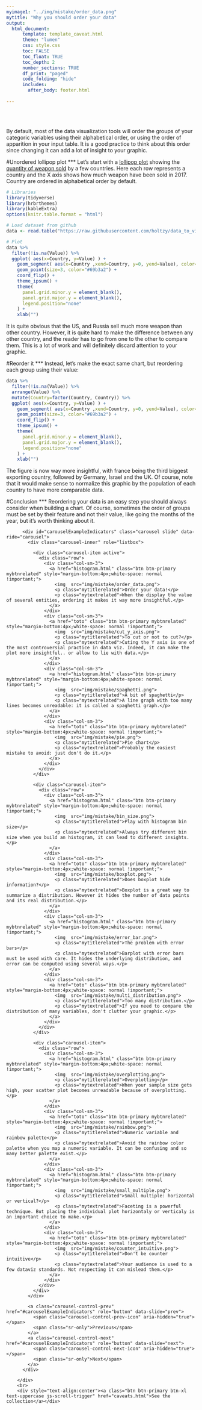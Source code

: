 ```yaml
---
myimage1: "../img/mistake/order_data.png"
mytitle: "Why you should order your data"
output:
  html_document:
      template: template_caveat.html
      theme: "lumen"
      css: style.css
      toc: FALSE
      toc_float: TRUE
      toc_depth: 2
      number_sections: TRUE
      df_print: "paged"
      code_folding: "hide"
      includes: 
        after_body: footer.html
 
---
```


<br><br>
<div class="mycontent">


By default, most of the data visualization tools will order the groups of your categoric variables using their alphabetical order, or using the order of apparition in your input table. It is a good practice to think about this order since changing it can add a lot of insight to your graphic.


#Unordered lollipop plot
***
Let's start with a [lollipop plot]() showing the [quantity of weapon sold](https://www.data-to-viz.com/story/7_OneNumOneCat.html) by a few countries. Here each row represents a country and the X axis shows how much weapon have been sold in 2017. Country are ordered in alphabetical order by default.

```r
# Libraries
library(tidyverse)
library(hrbrthemes)
library(kableExtra)
options(knitr.table.format = "html")

# Load dataset from github
data <- read.table("https://raw.githubusercontent.com/holtzy/data_to_viz/master/Example_dataset/7_OneCatOneNum.csv", header=TRUE, sep=",")

# Plot 
data %>%
  filter(!is.na(Value)) %>%
  ggplot( aes(x=Country, y=Value) ) +
    geom_segment( aes(x=Country ,xend=Country, y=0, yend=Value), color="grey") +
    geom_point(size=3, color="#69b3a2") +
    coord_flip() +
    theme_ipsum() +
    theme(
      panel.grid.minor.y = element_blank(),
      panel.grid.major.y = element_blank(),
      legend.position="none"
    ) +
    xlab("")
```

It is quite obvious that the US, and Russia sell much more weapon than other country. However, it is quite hard to make the difference between any other country, and the reader has to go from one to the other to compare them. This is a lot of work and will definitely discard attention to your graphic.


#Reorder it
***
Instead, let's make the exact same chart, but reordering each group using their value:
```r
data %>%
  filter(!is.na(Value)) %>%
  arrange(Value) %>%
  mutate(Country=factor(Country, Country)) %>%
  ggplot( aes(x=Country, y=Value) ) +
    geom_segment( aes(x=Country ,xend=Country, y=0, yend=Value), color="grey") +
    geom_point(size=3, color="#69b3a2") +
    coord_flip() +
    theme_ipsum() +
    theme(
      panel.grid.minor.y = element_blank(),
      panel.grid.major.y = element_blank(),
      legend.position="none"
    ) +
    xlab("")
``` 
    
The figure is now way more insightful, with france being the third biggest exporting country, followed by Germany, Israel and the UK. Of course, note that it would make sense to normalize this graphic by the population of each country to have more comparable data.


#Conclusion
***
Reordering your data is an easy step you should always consider when building a chart. Of course, sometimes the order of groups must be set by their feature and not their value, like going the months of the year, but it's worth thinking about it.




<div class="row">
          <div id="carouselExampleIndicators" class="carousel slide" data-ride="carousel">
            <div class="carousel-inner" role="listbox">

              <div class="carousel-item active">
                <div class="row">
                  <div class="col-sm-3">
                    <a href="histogram.html" class="btn btn-primary mybtnrelated" style="margin-bottom:4px;white-space: normal !important;">
                      <img  src="img/mistake/order_data.png">
                      <p class="mytitlerelated">Order your data!</p>
                      <p class="mytextrelated">When the display the value of several entities, ordering it makes it way more insightful.</p>
                    </a>
                  </div>
                  <div class="col-sm-3">
                    <a href="toto" class="btn btn-primary mybtnrelated" style="margin-bottom:4px;white-space: normal !important;">
                      <img  src="img/mistake/cut_y_axis.png">
                      <p class="mytitlerelated">To cut or not to cut?</p>
                      <p class="mytextrelated">Cuting the Y axis is one of the most controversial practice in data viz. Indeed, it can make the plot more insightful.. or allow to lie with data.</p>
                    </a>
                  </div>
                  <div class="col-sm-3">
                    <a href="histogram.html" class="btn btn-primary mybtnrelated" style="margin-bottom:4px;white-space: normal !important;">
                      <img  src="img/mistake/spaghetti.png">
                      <p class="mytitlerelated">A bit of spaghetti</p>
                      <p class="mytextrelated">A line graph with too many lines becomes unreadable: it is called a spaghetti graph.</p>
                    </a>
                  </div>
                  <div class="col-sm-3">
                    <a href="toto" class="btn btn-primary mybtnrelated" style="margin-bottom:4px;white-space: normal !important;">
                      <img  src="img/mistake/pie.png">
                      <p class="mytitlerelated">Pie chart</p>
                      <p class="mytextrelated">Probably the easiest mistake to avoid: just don't do it.</p>
                    </a>
                  </div>
                </div>
              </div>

              <div class="carousel-item">
                <div class="row">
                  <div class="col-sm-3">
                    <a href="histogram.html" class="btn btn-primary mybtnrelated" style="margin-bottom:4px;white-space: normal !important;">
                      <img  src="img/mistake/bin_size.png">
                      <p class="mytitlerelated">Play with histogram bin size</p>
                      <p class="mytextrelated">Always try different bin size when you build an histogram, it can lead to different insights.</p>
                    </a>
                  </div>
                  <div class="col-sm-3">
                    <a href="toto" class="btn btn-primary mybtnrelated" style="margin-bottom:4px;white-space: normal !important;">
                      <img  src="img/mistake/boxplot.png">
                      <p class="mytitlerelated">Does boxplot hide information?</p>
                      <p class="mytextrelated">Boxplot is a great way to summarize a distribution. However it hides the number of data points and its real distribution.</p>
                    </a>
                  </div>
                  <div class="col-sm-3">
                    <a href="histogram.html" class="btn btn-primary mybtnrelated" style="margin-bottom:4px;white-space: normal !important;">
                      <img  src="img/mistake/error_bar.png">
                      <p class="mytitlerelated">The problem with error bars</p>
                      <p class="mytextrelated">Barplot with error bars must be used with care. It hides the underlying distribution, and error can be computed using several ways.</p>
                    </a>
                  </div>
                  <div class="col-sm-3">
                    <a href="toto" class="btn btn-primary mybtnrelated" style="margin-bottom:4px;white-space: normal !important;">
                      <img  src="img/mistake/multi_distribution.png">
                      <p class="mytitlerelated">Too many distribution.</p>
                      <p class="mytextrelated">If you need to compare the distribution of many variables, don't clutter your graphic.</p>
                    </a>
                  </div>
                </div>
              </div>

              <div class="carousel-item">
                <div class="row">
                  <div class="col-sm-3">
                    <a href="histogram.html" class="btn btn-primary mybtnrelated" style="margin-bottom:4px;white-space: normal !important;">
                      <img  src="img/mistake/overplotting.png">
                      <p class="mytitlerelated">Overplotting</p>
                      <p class="mytextrelated">When your sample size gets high, your scatter plot becomes unreadable because of overplotting.</p>
                    </a>
                  </div>
                  <div class="col-sm-3">
                    <a href="toto" class="btn btn-primary mybtnrelated" style="margin-bottom:4px;white-space: normal !important;">
                      <img  src="img/mistake/rainbow.png">
                      <p class="mytitlerelated">Numeric variable and rainbow palette</p>
                      <p class="mytextrelated">Avoid the rainbow color palette when you map a numeric variable. It can be confusing and so many better palette exist.</p>
                    </a>
                  </div>
                  <div class="col-sm-3">
                    <a href="histogram.html" class="btn btn-primary mybtnrelated" style="margin-bottom:4px;white-space: normal !important;">
                      <img  src="img/mistake/small_multiple.png">
                      <p class="mytitlerelated">Small multiple: horizontal or vertical?</p>
                      <p class="mytextrelated">Faceting is a powerful technique. But placing the individual plot horizontaly or verticaly is an important choice to make.</p>
                    </a>
                  </div>
                  <div class="col-sm-3">
                    <a href="toto" class="btn btn-primary mybtnrelated" style="margin-bottom:4px;white-space: normal !important;">
                      <img  src="img/mistake/counter_intuitive.png">
                      <p class="mytitlerelated">Don't be counter intuitive</p>
                      <p class="mytextrelated">Your audience is used to a few dataviz standards. Not respecting it can mislead them.</p>
                    </a>
                  </div>
                </div>
              </div>
            </div>

            <a class="carousel-control-prev" href="#carouselExampleIndicators" role="button" data-slide="prev">
              <span class="carousel-control-prev-icon" aria-hidden="true"></span>
              <span class="sr-only">Previous</span>
            </a>
            <a class="carousel-control-next" href="#carouselExampleIndicators" role="button" data-slide="next">
              <span class="carousel-control-next-icon" aria-hidden="true"></span>
              <span class="sr-only">Next</span>
            </a>
          </div>

        </div>
        <br>
        <div style="text-align:center"><a class="btn btn-primary btn-xl text-uppercase js-scroll-trigger" href="caveats.html">See the collection</a></div>
        
        
        
</div>














